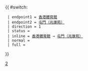 {{ #switch: {{{format|}}}
  | endpoint1 = [[香港體育館]]
  | endpoint2 = [[兆康苑巴士總站|屯門（兆康苑）]]
  | direction = 1
  | status = {{HK Bus Status|紅館}}
  | inline = [[香港體育館]] → [[兆康苑巴士總站|屯門（兆康苑）]]
  | normal =
  | full =
}}<noinclude>[[Category:九龍巴士路線模板|2]]</noinclude>